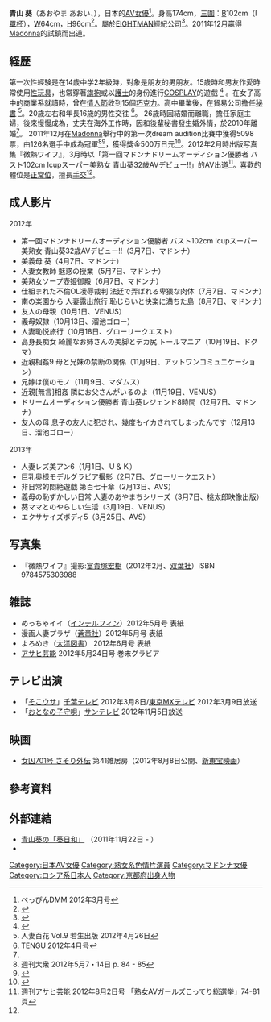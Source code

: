 {{AV女優
|名前=青山 葵
|ふりがな=あおやま あおい
|本名=
|別名=
|愛称=
|生年=1979
|生月=8
|生日=8
|出身地={{JPN}}・[[京都府|京都府]]
|血液型=O
|時点=
|身長=174
|体重=
|バスト=102
|ウエスト=64
|ヒップ=96
|カップ=I
|身体備考=
|ジャンル=
|AV出演期間=2012年 - 
|専属契約=
|活動備考=
|他の活動=
|その他=
}}

{{japanese|japanese=青山 葵|kana=あおやま あおい|romaji=Aoyama Aoi}}

'''青山 葵'''（あおやま あおい、{{bd|1979年|8月8日|||catIdx=青}}），日本的[[AV女優|AV女優]]<ref>べっぴんDMM 2012年3月号</ref>。身高174cm，[[三圍|三圍]]：[[胸圍|B]]102cm（I[[罩杯|罩杯]]），[[腰圍|W]]64cm，[[臂圍|H]]96cm<ref>{{cite web |url=http://www.madonna-av.com/actress/-/detail/=/id=1014181/ |title=女優紹介 |publisher=マドンナ |accessdate=2012-05-19 |archive-date=2016-03-22 |archive-url=https://web.archive.org/web/20160322095046/http://www.madonna-av.com/actress/-/detail/=/id=1014181/ |dead-url=no }}</ref>。屬於[[EIGHTMAN|EIGHTMAN]]經紀公司<ref>{{cite web |url=http://www.8man.jp/models/aoyama/ |title=所属タレント |publisher=モデルプロダクションエイトマン |accessdate=2012-05-19 |archive-date=2019-09-15 |archive-url=https://web.archive.org/web/20190915041242/http://www.8man.jp/models/aoyama/ |dead-url=no }}</ref>。2011年12月贏得[[Madonna_(公司)|Madonna]]的試鏡而出道。

== 経歴 ==
第一次性經験是在14歲中学2年級時，對象是朋友的男朋友。15歳時和男友作愛時常使用[[性玩具|性玩具]]，也常穿著[[旗袍|旗袍]]或以[[護士|護士]]的身份進行[[COSPLAY|COSPLAY]]的遊戲
<ref>{{cite web |url=http://livedoor.blogimg.jp/aoyamaaoi/imgs/9/f/9f906401.jpg |title=青山葵 下 |publisher=日刊スポーツ |date=2012-03-07 |accessdate=2012-05-19 |archive-date=2016-03-04 |archive-url=https://web.archive.org/web/20160304190935/http://livedoor.blogimg.jp/aoyamaaoi/imgs/9/f/9f906401.jpg |dead-url=no }}</ref>
。在女子高中的商業系就讀時，曾在[[情人節|情人節]]收到15個[[巧克力|巧克力]]。高中畢業後，在貿易公司擔任[[秘書|秘書]]
<ref name="百花">人妻百花 Vol.9 若生出版 2012年4月26日</ref>。20歳左右和年長16歳的男性交往
<ref name="tengu">TENGU 2012年4月号</ref>。
26歳時因結婚而離職，擔任家庭主婦，後來慢慢成為{{link-ja|無性夫妻|セックスレス}}，丈夫在海外工作時，因和後輩秘書發生婚外情，於2010年離婚<ref name="tengu"/>。
2011年12月在[[Madonna_(公司)|Madonna]]舉行中的第一次dream audition比賽中獲得5098票，由126名選手中成為冠軍<ref name="大衆">週刊大衆 2012年5月7・14日 p. 84 - 85</ref><ref>{{cite web |url=http://www.madonna-av.com/voting2011/result.html |title=結果発表 |publisher=ドリームオーディション特設ページ |accessdate=2012-05-19 |deadurl=yes |archiveurl=https://web.archive.org/web/20120505144642/http://www.madonna-av.com/voting2011/result.html |archivedate=2012-05-05 }}</ref>，獲得獎金500万日元<ref>{{cite web|url=http://www.madonna-av.com/voting2011/|title=2012年第一回 マドンナドリームオーディション特設ページ|publisher=マドンナ|accessdate=2012-05-19|deadurl=yes|archiveurl=https://web.archive.org/web/20120527163722/http://www.madonna-av.com/voting2011/|archivedate=2012-05-27}}</ref>。2012年2月時出版写真集『微熱ワイフ』，3月時以「第一回マドンナドリームオーディション優勝者 バスト102cm Icupスーパー美熟女 青山葵32歳AVデビュー!!」的AV出道<ref name="ReferenceA">週刊アサヒ芸能 2012年8月2日号 「熟女AVガールズこってり総選挙」74-81頁</ref>。喜歡的體位是[[正常位|正常位]]，擅長[[手交|手交]]<ref name="大衆"/>。
<!--== 人物 ==
母親有四分之一的[[俄羅斯|俄羅斯]]血統<ref name="ReferenceA"/>、お尻が大きくなったと語っている<ref name="百花"/>。據說巨乳家系でもあるという<ref>特選大報 2012年5月号 [[ジーオーティー|ジーオーティー]]</ref>。-->

{{Untranslated-jargon}}

==成人影片==
; 2012年
* 第一回マドンナドリームオーディション優勝者 バスト102cm Icupスーパー美熟女 青山葵32歳AVデビュー!!（3月7日、マドンナ）
* 美義母 葵（4月7日、マドンナ）
* 人妻女教師 魅惑の授業（5月7日、マドンナ）
* 美熟女ソープ壺姫御殿（6月7日、マドンナ）
* 仕組まれた不倫OL凌辱裁判 法廷で弄ばれる卑猥な肉体（7月7日、マドンナ）
* 南の楽園から 人妻露出旅行 恥じらいと快楽に満ちた島（8月7日、マドンナ）
* 友人の母親（10月1日、VENUS）
* 義母奴隷（10月13日、溜池ゴロー）
* 人妻恥悦旅行（10月18日、グローリークエスト）
* 高身長痴女 綺麗なお姉さんの美脚とデカ尻 トールマニア（10月19日、ドグマ）
* 近親相姦9 母と兄妹の禁断の関係（11月9日、アットワンコミュニケーション）
* 兄嫁は僕のモノ（11月9日、マダムス）
* 近親[無言]相姦 隣にお父さんがいるのよ（11月19日、VENUS）
* ドリームオーディション優勝者 青山葵レジェンド8時間（12月7日、マドンナ）
* 友人の母 息子の友人に犯され、幾度もイカされてしまったんです（12月13日、溜池ゴロー）
; 2013年
* 人妻レズ美アン6（1月1日、Ｕ＆Ｋ）
* 巨乳奥様モデルグラビア撮影（2月7日、グローリークエスト）
* 非日常的悶絶遊戯 第百七十章（2月13日、AVS）
* 義母の恥ずかしい日常 人妻のあやまちシリーズ（3月7日、桃太郎映像出版）
* 葵ママとのやらしい生活（3月19日、VENUS）
* エクササイズボディ5（3月25日、AVS）

== 写真集 ==
* 『微熱ワイフ』撮影:[[富貴塚宏樹|富貴塚宏樹]]（2012年2月、[[双葉社|双葉社]]）ISBN 9784575303988

== 雑誌 ==
* めっちゃイイ（[[インテルフィン|インテルフィン]]）2012年5月号 表紙
* 漫画人妻プラザ（[[蒼竜社|蒼竜社]]）2012年5月号 表紙
* よろめき（[[大洋図書|大洋図書]]） 2012年6月号 表紙
* [[アサヒ芸能|アサヒ芸能]] 2012年5月24日号 巻末グラビア

== テレビ出演 ==
* 「[[そこウサ|そこウサ]]」[[千葉テレビ|千葉テレビ]] 2012年3月8日/[[東京MXテレビ|東京MXテレビ]] 2012年3月9日放送
* 「[[おとなの子守唄|おとなの子守唄]]」[[サンテレビ|サンテレビ]] 2012年11月5日放送

== 映画 ==
* [[女囚さそりシリーズ|女囚701号 さそり外伝]] 第41雑居房（2012年8月8日公開、[[新東宝映画|新東宝映画]]）
== 參考資料 ==
{{Reflist}}

== 外部連結 ==
* [http://blog.livedoor.jp/aoyamaaoi/ 青山葵の「葵日和」] {{Wayback|url=http://blog.livedoor.jp/aoyamaaoi/ |date=20201101015920 }}（2011年11月22日 - ）
* {{Twitter|aoao_aoyamaaoi}}

{{DEFAULTSORT:Aoyama Aoi}}
[[Category:日本AV女優|Category:日本AV女優]]
[[Category:熟女系色情片演員|Category:熟女系色情片演員]]
[[Category:マドンナ女優|Category:マドンナ女優]]
[[Category:ロシア系日本人|Category:ロシア系日本人]]
[[Category:京都府出身人物|Category:京都府出身人物]]